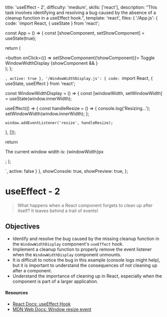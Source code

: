   title: 'useEffect - 2',
  difficulty: 'medium',
  skills: ['react'],
  description:
    "This task involves identifying and resolving a bug caused by the absence of a cleanup function in a useEffect hook.",
  template: 'react',
  files: {
    '/App.js': {
      code: `import React, { useState } from 'react';

const App = () => {
  const [showComponent, setShowComponent] = useState(true);

  return (
    <div>
      <button onClick={() => setShowComponent(!showComponent)}>
        Toggle WindowWidthDisplay
      </button>
      {showComponent && <WindowWidthDisplay />}
    </div>
  );
};

`,
      active: true
    },
    '/WindowWidthDisplay.js': {
      code: `import React, { useState, useEffect } from 'react';

const WindowWidthDisplay = () => {
  const [windowWidth, setWindowWidth] = useState(window.innerWidth);

  useEffect(() => {
    const handleResize = () => {
      console.log('Resizing...');
      setWindowWidth(window.innerWidth);
    };

    window.addEventListener('resize', handleResize);
  }, []);

  return <p>The current window width is: {windowWidth}px</p>;
};

`,
      active: false
    }
  },
  showConsole: true,
  showPreview: true,
};

# useEffect - 2

> What happens when a React component forgets to clean up after itself?
> It leaves behind a trail of events!

## Objectives
- Identify and resolve the bug caused by the missing cleanup function in the `WindowWidthDisplay` component's `useEffect` hook.
- Implement a cleanup function to properly remove the event listener when the `WindowWidthDisplay` component unmounts.
- It is difficult to notice the bug in this example (console logs might help), but it is important to understand the consequences of not cleaning up after a component.
- Understand the importance of cleaning up in React, especially when the component is part of a larger application.

#### Resources

- <a target="_blank" href="https://react.dev/reference/react/useEffect">React Docs: useEffect Hook</a>
- <a target="_blank" href="https://developer.mozilla.org/en-US/docs/Web/API/Window/resize_event">MDN Web Docs: Window resize event</a>
